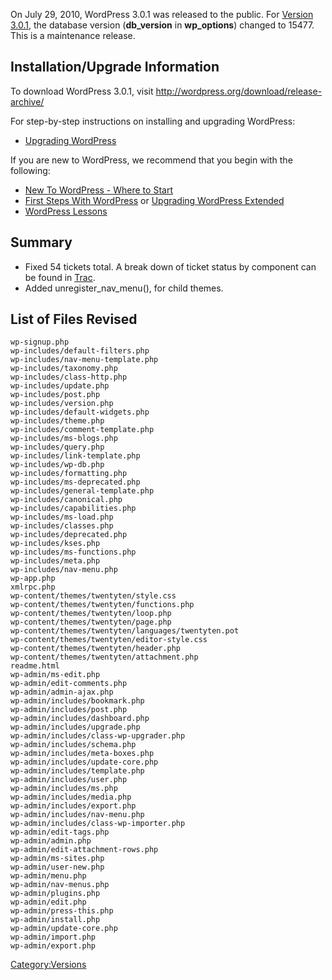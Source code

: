{{Languages|
{{en|Version 3.0.1}}
{{ja|Version 3.0.1}}
{{pt-br|Versão 3.0.1}}
{{th|รุ่น 3.0.1}}
}}

On July 29, 2010, WordPress 3.0.1 was released to the public. For [[Version_3.0.1|Version 3.0.1]], the database version ('''db_version''' in '''wp_options''') changed to 15477. This is a maintenance release.

==Installation/Upgrade Information==
To download WordPress 3.0.1, visit http://wordpress.org/download/release-archive/

For step-by-step instructions on installing and upgrading WordPress:

* [[Upgrading WordPress]]

If you are new to WordPress, we recommend that you begin with the following:
* [[New To WordPress - Where to Start]]
* [[First Steps With WordPress]] or [[Upgrading WordPress Extended]]
* [[WordPress Lessons]]

== Summary ==
* Fixed 54 tickets total. A break down of ticket status by component can be found in [http://core.trac.wordpress.org/milestone/3.0.1 Trac].
* Added unregister_nav_menu(), for child themes.

==List of Files Revised==
<pre>
wp-signup.php
wp-includes/default-filters.php
wp-includes/nav-menu-template.php
wp-includes/taxonomy.php
wp-includes/class-http.php
wp-includes/update.php
wp-includes/post.php
wp-includes/version.php
wp-includes/default-widgets.php
wp-includes/theme.php
wp-includes/comment-template.php
wp-includes/ms-blogs.php
wp-includes/query.php
wp-includes/link-template.php
wp-includes/wp-db.php
wp-includes/formatting.php
wp-includes/ms-deprecated.php
wp-includes/general-template.php
wp-includes/canonical.php
wp-includes/capabilities.php
wp-includes/ms-load.php
wp-includes/classes.php
wp-includes/deprecated.php
wp-includes/kses.php
wp-includes/ms-functions.php
wp-includes/meta.php
wp-includes/nav-menu.php
wp-app.php
xmlrpc.php
wp-content/themes/twentyten/style.css
wp-content/themes/twentyten/functions.php
wp-content/themes/twentyten/loop.php
wp-content/themes/twentyten/page.php
wp-content/themes/twentyten/languages/twentyten.pot
wp-content/themes/twentyten/editor-style.css
wp-content/themes/twentyten/header.php
wp-content/themes/twentyten/attachment.php
readme.html
wp-admin/ms-edit.php
wp-admin/edit-comments.php
wp-admin/admin-ajax.php
wp-admin/includes/bookmark.php
wp-admin/includes/post.php
wp-admin/includes/dashboard.php
wp-admin/includes/upgrade.php
wp-admin/includes/class-wp-upgrader.php
wp-admin/includes/schema.php
wp-admin/includes/meta-boxes.php
wp-admin/includes/update-core.php
wp-admin/includes/template.php
wp-admin/includes/user.php
wp-admin/includes/ms.php
wp-admin/includes/media.php
wp-admin/includes/export.php
wp-admin/includes/nav-menu.php
wp-admin/includes/class-wp-importer.php
wp-admin/edit-tags.php
wp-admin/admin.php
wp-admin/edit-attachment-rows.php
wp-admin/ms-sites.php
wp-admin/user-new.php
wp-admin/menu.php
wp-admin/nav-menus.php
wp-admin/plugins.php
wp-admin/edit.php
wp-admin/press-this.php
wp-admin/install.php
wp-admin/update-core.php
wp-admin/import.php
wp-admin/export.php
</pre>

{{Versions}}

[[Category:Versions]]